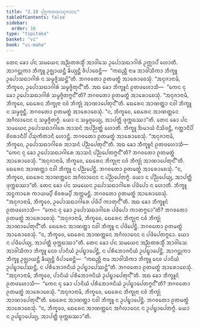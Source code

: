 ```yaml
---
title: "2.18 ᨸᩩᨻ᩠ᨻᨠᩁᨱᩣᨶᩩᨩᩣᨶᨶ"
tableOfContents: false
sidebar:
  order: 10
type: "tipitaka"
basket: "vi"
book: "vi-maha"
---
```



<DynamicBreadcrumb />

<Division number="159" book="vi-maha">

<Paragraph number="661" book="vi-maha">
ᨲᩮᨶ ᨡᩮᩣ ᨸᨶ ᩈᨾᨿᩮᨶ ᩋᨬ᩠ᨬᨲᩁᩈ᩠ᨾᩥᩴ ᩋᩣᩅᩤᩈᩮ ᩏᨸᩮᩣᩈᨳᩣᨣᩤᩁᩴ ᩏᨠᩖᩣᨸᩴ ᩉᩮᩣᨲᩥ. ᩋᩣᨣᨶ᩠ᨲᩩᨠᩣ ᨽᩥᨠ᩠ᨡᩪ ᩏᨩ᩠ᨫᩣᨿᨶ᩠ᨲᩥ ᨡᩥᨿ᩠ᨿᨶ᩠ᨲᩥ ᩅᩥᨸᩣᨧᩮᨶ᩠ᨲᩥ—  “ᨠᨳᨬ᩠ᩉᩥ ᨶᩣᨾ ᩋᩣᩅᩤᩈᩥᨠᩣ ᨽᩥᨠ᩠ᨡᩪ ᩏᨸᩮᩣᩈᨳᩣᨣᩤᩁᩴ ᨶ ᩈᨾ᩠ᨾᨩ᩠ᨩᩥᩔᨶ᩠ᨲᩦ”ᨲᩥ. ᨽᨣᩅᨲᩮᩣ ᩑᨲᨾᨲ᩠ᨳᩴ ᩋᩣᩁᩮᩣᨧᩮᩈᩩᩴ. “ᩋᨶᩩᨩᩣᨶᩣᨾᩥ, ᨽᩥᨠ᩠ᨡᩅᩮ, ᩏᨸᩮᩣᩈᨳᩣᨣᩤᩁᩴ ᩈᨾ᩠ᨾᨩ᩠ᨩᩥᨲᩩᨶ᩺”ᨲᩥ.
</Paragraph>

<Paragraph number="662" book="vi-maha">
ᩋᨳ ᨡᩮᩣ ᨽᩥᨠ᩠ᨡᩪᨶᩴ ᩑᨲᨴᩉᩮᩣᩈᩥ—  “ᨠᩮᨶ ᨶᩩ ᨡᩮᩣ ᩏᨸᩮᩣᩈᨳᩣᨣᩤᩁᩴ ᩈᨾ᩠ᨾᨩ᩠ᨩᩥᨲᨻ᩠ᨻᨶ᩺”ᨲᩥ? ᨽᨣᩅᨲᩮᩣ ᩑᨲᨾᨲ᩠ᨳᩴ ᩋᩣᩁᩮᩣᨧᩮᩈᩩᩴ. “ᩋᨶᩩᨩᩣᨶᩣᨾᩥ, ᨽᩥᨠ᩠ᨡᩅᩮ, ᨳᩮᩁᩮᨶ ᨽᩥᨠ᩠ᨡᩩᨶᩣ ᨶᩅᩴ ᨽᩥᨠ᩠ᨡᩩᩴ ᩋᩣᨱᩣᨸᩮᨲᩩᨶ᩺”ᨲᩥ.
</Paragraph>

<Paragraph number="663" book="vi-maha">
ᨳᩮᩁᩮᨶ ᩋᩣᨱᨲ᩠ᨲᩣ ᨶᩅᩤ ᨽᩥᨠ᩠ᨡᩪ ᨶ ᩈᨾ᩠ᨾᨩ᩠ᨩᨶ᩠ᨲᩥ. ᨽᨣᩅᨲᩮᩣ ᩑᨲᨾᨲ᩠ᨳᩴ ᩋᩣᩁᩮᩣᨧᩮᩈᩩᩴ. “ᨶ, ᨽᩥᨠ᩠ᨡᩅᩮ, ᨳᩮᩁᩮᨶ ᩋᩣᨱᨲ᩠ᨲᩮᨶ ᩋᨣᩥᩃᩣᨶᩮᨶ ᨶ ᩈᨾ᩠ᨾᨩ᩠ᨩᩥᨲᨻ᩠ᨻᩴ. ᨿᩮᩣ ᨶ ᩈᨾ᩠ᨾᨩ᩠ᨩᩮᨿ᩠ᨿ, ᩋᩣᨸᨲ᩠ᨲᩥ ᨴᩩᨠ᩠ᨠᨭᩔᩣ”ᨲᩥ.
</Paragraph>

</Division>
<Division number="160" book="vi-maha">

<Paragraph number="664" book="vi-maha">
ᨲᩮᨶ ᨡᩮᩣ ᨸᨶ ᩈᨾᨿᩮᨶ ᩏᨸᩮᩣᩈᨳᩣᨣᩤᩁᩮ ᩋᩣᩈᨶᩴ ᩋᨸᨬ᩠ᨬᨲ᩠ᨲᩴ ᩉᩮᩣᨲᩥ. ᨽᩥᨠ᩠ᨡᩪ ᨨᨾᩣᨿᩴ ᨶᩥᩈᩦᨴᨶ᩠ᨲᩥ, ᨣᨲ᩠ᨲᩣᨶᩥᨸᩥ ᨧᩦᩅᩁᩣᨶᩥᨸᩥ ᨸᩴᩈᩩᨠᩥᨲᩣᨶᩥ ᩉᩮᩣᨶ᩠ᨲᩥ. ᨽᨣᩅᨲᩮᩣ ᩑᨲᨾᨲ᩠ᨳᩴ ᩋᩣᩁᩮᩣᨧᩮᩈᩩᩴ. “ᩋᨶᩩᨩᩣᨶᩣᨾᩥ, ᨽᩥᨠ᩠ᨡᩅᩮ, ᩏᨸᩮᩣᩈᨳᩣᨣᩤᩁᩮ ᩋᩣᩈᨶᩴ ᨸᨬ᩠ᨬᨸᩮᨲᩩᨶ᩺”ᨲᩥ.
</Paragraph>

<Paragraph number="665" book="vi-maha">
ᩋᨳ ᨡᩮᩣ ᨽᩥᨠ᩠ᨡᩪᨶᩴ ᩑᨲᨴᩉᩮᩣᩈᩥ—  “ᨠᩮᨶ ᨶᩩ ᨡᩮᩣ ᩏᨸᩮᩣᩈᨳᩣᨣᩤᩁᩮ ᩋᩣᩈᨶᩴ ᨸᨬ᩠ᨬᨸᩮᨲᨻ᩠ᨻᨶ᩺”ᨲᩥ? ᨽᨣᩅᨲᩮᩣ ᩑᨲᨾᨲ᩠ᨳᩴ ᩋᩣᩁᩮᩣᨧᩮᩈᩩᩴ. “ᩋᨶᩩᨩᩣᨶᩣᨾᩥ, ᨽᩥᨠ᩠ᨡᩅᩮ, ᨳᩮᩁᩮᨶ ᨽᩥᨠ᩠ᨡᩩᨶᩣ ᨶᩅᩴ ᨽᩥᨠ᩠ᨡᩩᩴ ᩋᩣᨱᩣᨸᩮᨲᩩᨶ᩺”ᨲᩥ.
</Paragraph>

<Paragraph number="666" book="vi-maha">
ᨳᩮᩁᩮᨶ ᩋᩣᨱᨲ᩠ᨲᩣ ᨶᩅᩤ ᨽᩥᨠ᩠ᨡᩪ ᨶ ᨸᨬ᩠ᨬᨸᩮᨶ᩠ᨲᩥ. ᨽᨣᩅᨲᩮᩣ ᩑᨲᨾᨲ᩠ᨳᩴ ᩋᩣᩁᩮᩣᨧᩮᩈᩩᩴ. “ᨶ, ᨽᩥᨠ᩠ᨡᩅᩮ, ᨳᩮᩁᩮᨶ ᩋᩣᨱᨲ᩠ᨲᩮᨶ ᩋᨣᩥᩃᩣᨶᩮᨶ ᨶ ᨸᨬ᩠ᨬᨸᩮᨲᨻ᩠ᨻᩴ. ᨿᩮᩣ ᨶ ᨸᨬ᩠ᨬᨸᩮᨿ᩠ᨿ, ᩋᩣᨸᨲ᩠ᨲᩥ ᨴᩩᨠ᩠ᨠᨭᩔᩣ”ᨲᩥ.
</Paragraph>

</Division>
<Division number="161" book="vi-maha">

<Paragraph number="667" book="vi-maha">
ᨲᩮᨶ ᨡᩮᩣ ᨸᨶ ᩈᨾᨿᩮᨶ ᩏᨸᩮᩣᩈᨳᩣᨣᩤᩁᩮ ᨸᨴᩦᨸᩮᩣ ᨶ ᩉᩮᩣᨲᩥ. ᨽᩥᨠ᩠ᨡᩪ ᩋᨶ᩠ᨵᨠᩣᩁᩮ ᨠᩣᨿᨾ᩠ᨸᩥ ᨧᩦᩅᩁᨾ᩠ᨸᩥ ᩋᨠ᩠ᨠᨾᨶ᩠ᨲᩥ. ᨽᨣᩅᨲᩮᩣ ᩑᨲᨾᨲ᩠ᨳᩴ ᩋᩣᩁᩮᩣᨧᩮᩈᩩᩴ. “ᩋᨶᩩᨩᩣᨶᩣᨾᩥ, ᨽᩥᨠ᩠ᨡᩅᩮ, ᩏᨸᩮᩣᩈᨳᩣᨣᩤᩁᩮ ᨸᨴᩦᨸᩴ ᨠᩣᨲᩩᨶ᩺”ᨲᩥ.
</Paragraph>

<Paragraph number="668" book="vi-maha">
ᩋᨳ ᨡᩮᩣ ᨽᩥᨠ᩠ᨡᩪᨶᩴ ᩑᨲᨴᩉᩮᩣᩈᩥ—  “ᨠᩮᨶ ᨶᩩ ᨡᩮᩣ ᩏᨸᩮᩣᩈᨳᩣᨣᩤᩁᩮ ᨸᨴᩦᨸᩮᩣ ᨠᩣᨲᨻ᩠ᨻᩮᩣ”ᨲᩥ? ᨽᨣᩅᨲᩮᩣ ᩑᨲᨾᨲ᩠ᨳᩴ ᩋᩣᩁᩮᩣᨧᩮᩈᩩᩴ. “ᩋᨶᩩᨩᩣᨶᩣᨾᩥ, ᨽᩥᨠ᩠ᨡᩅᩮ, ᨳᩮᩁᩮᨶ ᨽᩥᨠ᩠ᨡᩩᨶᩣ ᨶᩅᩴ ᨽᩥᨠ᩠ᨡᩩᩴ ᩋᩣᨱᩣᨸᩮᨲᩩᨶ᩺”ᨲᩥ.
</Paragraph>

<Paragraph number="669" book="vi-maha">
ᨳᩮᩁᩮᨶ ᩋᩣᨱᨲ᩠ᨲᩣ ᨶᩅᩤ ᨽᩥᨠ᩠ᨡᩪ ᨶ ᨸᨴᩦᨸᩮᨶ᩠ᨲᩥ. ᨽᨣᩅᨲᩮᩣ ᩑᨲᨾᨲ᩠ᨳᩴ ᩋᩣᩁᩮᩣᨧᩮᩈᩩᩴ. “ᨶ, ᨽᩥᨠ᩠ᨡᩅᩮ, ᨳᩮᩁᩮᨶ ᩋᩣᨱᨲ᩠ᨲᩮᨶ ᩋᨣᩥᩃᩣᨶᩮᨶ ᨶ ᨸᨴᩦᨸᩮᨲᨻ᩠ᨻᩮᩣ. ᨿᩮᩣ ᨶ ᨸᨴᩦᨸᩮᨿ᩠ᨿ, ᩋᩣᨸᨲ᩠ᨲᩥ ᨴᩩᨠ᩠ᨠᨭᩔᩣ”ᨲᩥ.
</Paragraph>

</Division>
<Division number="162" book="vi-maha">

<Paragraph number="670" book="vi-maha">
ᨲᩮᨶ ᨡᩮᩣ ᨸᨶ ᩈᨾᨿᩮᨶ ᩋᨬ᩠ᨬᨲᩁᩈ᩠ᨾᩥᩴ ᩋᩣᩅᩤᩈᩮ ᩋᩣᩅᩤᩈᩥᨠᩣ ᨽᩥᨠ᩠ᨡᩪ ᨶᩮᩅ ᨸᩣᨶᩦᨿᩴ ᩏᨸᨭ᩠ᨮᩣᨸᩮᨶ᩠ᨲᩥ, ᨶ ᨸᩁᩥᨽᩮᩣᨩᨶᩦᨿᩴ ᩏᨸᨭ᩠ᨮᩣᨸᩮᨶ᩠ᨲᩥ. ᩋᩣᨣᨶ᩠ᨲᩩᨠᩣ ᨽᩥᨠ᩠ᨡᩪ ᩏᨩ᩠ᨫᩣᨿᨶ᩠ᨲᩥ ᨡᩥᨿ᩠ᨿᨶ᩠ᨲᩥ ᩅᩥᨸᩣᨧᩮᨶ᩠ᨲᩥ—  “ᨠᨳᨬ᩠ᩉᩥ ᨶᩣᨾ ᩋᩣᩅᩤᩈᩥᨠᩣ ᨽᩥᨠ᩠ᨡᩪ ᨶᩮᩅ ᨸᩣᨶᩦᨿᩴ ᩏᨸᨭ᩠ᨮᩣᨸᩮᩔᨶ᩠ᨲᩥ, ᨶ ᨸᩁᩥᨽᩮᩣᨩᨶᩦᨿᩴ ᩏᨸᨭ᩠ᨮᩣᨸᩮᩔᨶ᩠ᨲᩦ”ᨲᩥ. ᨽᨣᩅᨲᩮᩣ ᩑᨲᨾᨲ᩠ᨳᩴ ᩋᩣᩁᩮᩣᨧᩮᩈᩩᩴ. “ᩋᨶᩩᨩᩣᨶᩣᨾᩥ, ᨽᩥᨠ᩠ᨡᩅᩮ, ᨸᩣᨶᩦᨿᩴ ᨸᩁᩥᨽᩮᩣᨩᨶᩦᨿᩴ ᩏᨸᨭ᩠ᨮᩣᨸᩮᨲᩩᨶ᩺”ᨲᩥ.
</Paragraph>

<Paragraph number="671" book="vi-maha">
ᩋᨳ ᨡᩮᩣ ᨽᩥᨠ᩠ᨡᩪᨶᩴ ᩑᨲᨴᩉᩮᩣᩈᩥ—  “ᨠᩮᨶ ᨶᩩ ᨡᩮᩣ ᨸᩣᨶᩦᨿᩴ ᨸᩁᩥᨽᩮᩣᨩᨶᩦᨿᩴ ᩏᨸᨭ᩠ᨮᩣᨸᩮᨲᨻ᩠ᨻᨶ᩺”ᨲᩥ? ᨽᨣᩅᨲᩮᩣ ᩑᨲᨾᨲ᩠ᨳᩴ ᩋᩣᩁᩮᩣᨧᩮᩈᩩᩴ. “ᩋᨶᩩᨩᩣᨶᩣᨾᩥ, ᨽᩥᨠ᩠ᨡᩅᩮ, ᨳᩮᩁᩮᨶ ᨽᩥᨠ᩠ᨡᩩᨶᩣ ᨶᩅᩴ ᨽᩥᨠ᩠ᨡᩩᩴ ᩋᩣᨱᩣᨸᩮᨲᩩᨶ᩺”ᨲᩥ.
</Paragraph>

<Paragraph number="672" book="vi-maha">
ᨳᩮᩁᩮᨶ ᩋᩣᨱᨲ᩠ᨲᩣ ᨶᩅᩤ ᨽᩥᨠ᩠ᨡᩪ ᨶ ᩏᨸᨭ᩠ᨮᩣᨸᩮᨶ᩠ᨲᩥ. ᨽᨣᩅᨲᩮᩣ ᩑᨲᨾᨲ᩠ᨳᩴ ᩋᩣᩁᩮᩣᨧᩮᩈᩩᩴ. “ᨶ, ᨽᩥᨠ᩠ᨡᩅᩮ, ᨳᩮᩁᩮᨶ ᩋᩣᨱᨲ᩠ᨲᩮᨶ ᩋᨣᩥᩃᩣᨶᩮᨶ ᨶ ᩏᨸᨭ᩠ᨮᩣᨸᩮᨲᨻ᩠ᨻᩴ. ᨿᩮᩣ ᨶ ᩏᨸᨭ᩠ᨮᩣᨸᩮᨿ᩠ᨿ, ᩋᩣᨸᨲ᩠ᨲᩥ ᨴᩩᨠ᩠ᨠᨭᩔᩣ”ᨲᩥ.
</Paragraph>
</Division>